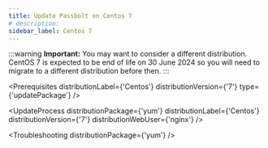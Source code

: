 ```yaml
---
title: Update Passbolt on Centos 7
# description:
sidebar_label: Centos 7
---
```



:::warning
    **Important:** You may want to consider a different distribution. CentOS 7 is expected to be end of life on 30 June 2024 so you will need to migrate to a different distribution before then.
:::

<Prerequisites
  distributionLabel={'Centos'}
  distributionVersion={'7'}
  type={'updatePackage'}
/>

<UpdateProcess 
  distributionPackage={'yum'}
  distributionLabel={'Centos'}
  distributionVersion={'7'} 
  distributionWebUser={'nginx'}
/>

<Troubleshooting distributionPackage={'yum'} />

<InCaseOfIssues />
